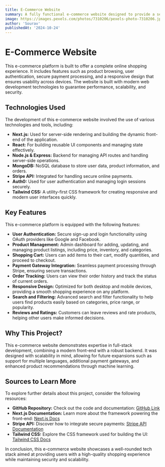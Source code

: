 ```yaml
---
title: E-Commerce Website
summary: A fully functional e-commerce website designed to provide a seamless shopping experience. It features user authentication, product management, payment integration, and a responsive user interface.
image: https://images.pexels.com/photos/7310206/pexels-photo-7310206.jpeg?auto=compress&cs=tinysrgb&w=600
author: 'Sourav'
publishedAt: '2024-10-24'
---
```


# E-Commerce Website

This e-commerce platform is built to offer a complete online shopping experience. It includes features such as product browsing, user authentication, secure payment processing, and a responsive design that ensures usability across devices. The website is built with modern web development technologies to guarantee performance, scalability, and security.

## Technologies Used

The development of this e-commerce website involved the use of various technologies and tools, including:

* **Next.js:** Used for server-side rendering and building the dynamic front-end of the application.
* **React:** For building reusable UI components and managing state effectively.
* **Node.js & Express:** Backend for managing API routes and handling server-side operations.
* **MongoDB:** NoSQL database to store user data, product information, and orders.
* **Stripe API:** Integrated for handling secure online payments.
* **Auth0:** Used for user authentication and managing login sessions securely.
* **Tailwind CSS:** A utility-first CSS framework for creating responsive and modern user interfaces quickly.

## Key Features

This e-commerce platform is equipped with the following features:

* **User Authentication:** Secure sign-up and login functionality using OAuth providers like Google and Facebook.
* **Product Management:** Admin dashboard for adding, updating, and managing product listings, including price, inventory, and categories.
* **Shopping Cart:** Users can add items to their cart, modify quantities, and proceed to checkout.
* **Payment Gateway Integration:** Seamless payment processing through Stripe, ensuring secure transactions.
* **Order Tracking:** Users can view their order history and track the status of current orders.
* **Responsive Design:** Optimized for both desktop and mobile devices, providing a smooth shopping experience on any platform.
* **Search and Filtering:** Advanced search and filter functionality to help users find products easily based on categories, price range, or popularity.
* **Reviews and Ratings:** Customers can leave reviews and rate products, helping other users make informed decisions.

## Why This Project?

This e-commerce website demonstrates expertise in full-stack development, combining a modern front-end with a robust backend. It was designed with scalability in mind, allowing for future expansions such as support for multiple languages, additional payment gateways, and enhanced product recommendations through machine learning.

## Sources to Learn More

To explore further details about this project, consider the following resources:

* **GitHub Repository:** Check out the code and documentation: [GitHub Link](#)
* **Next.js Documentation:** Learn more about the framework powering the front-end: [Next.js Docs](https://nextjs.org/docs)
* **Stripe API:** Discover how to integrate secure payments: [Stripe API Documentation](https://stripe.com/docs)
* **Tailwind CSS:** Explore the CSS framework used for building the UI: [Tailwind CSS Docs](https://tailwindcss.com/docs)

In conclusion, this e-commerce website showcases a well-rounded tech stack aimed at providing users with a high-quality shopping experience while maintaining security and scalability.
